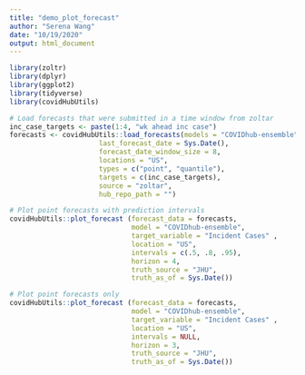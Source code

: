 ```yaml
---
title: "demo_plot_forecast"
author: "Serena Wang"
date: "10/19/2020"
output: html_document
---
```


```r
library(zoltr)
library(dplyr)
library(ggplot2)
library(tidyverse)
library(covidHubUtils)
```

```r
# Load forecasts that were submitted in a time window from zoltar
inc_case_targets <- paste(1:4, "wk ahead inc case")
forecasts <- covidHubUtils::load_forecasts(models = "COVIDhub-ensemble",
                      last_forecast_date = Sys.Date(),
                      forecast_date_window_size = 8,
                      locations = "US",
                      types = c("point", "quantile"),
                      targets = c(inc_case_targets),
                      source = "zoltar",
                      hub_repo_path = "")

```

```r
# Plot point forecasts with prediction intervals
covidHubUtils::plot_forecast (forecast_data = forecasts,
                              model = "COVIDhub-ensemble",
                              target_variable = "Incident Cases" ,
                              location = "US",
                              intervals = c(.5, .8, .95),
                              horizon = 4,
                              truth_source = "JHU",
                              truth_as_of = Sys.Date())

```


```r
# Plot point forecasts only
covidHubUtils::plot_forecast (forecast_data = forecasts,
                              model = "COVIDhub-ensemble",
                              target_variable = "Incident Cases" ,
                              location = "US",
                              intervals = NULL,
                              horizon = 3,
                              truth_source = "JHU",
                              truth_as_of = Sys.Date())

```